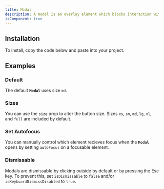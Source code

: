 ```yaml
---
title: Modal
description: A modal is an overlay element which blocks interaction with elements outside it.
isComponent: true
---
```


## Installation

To install, copy the code below and paste into your project.

<ComponentSource src="../../packages/ui/src/Modal.tsx" />

## Examples

### Default

The default **`Modal`** uses size `md`.

<ComponentExample name="Modal" story="default" />

### Sizes

You can use the `size` prop to alter the button size. Sizes `xs`, `sm`, `md`, `lg`, `xl`, and `full` are included by default.

<ComponentExample name="Modal" story="sizes" />

### Set Autofocus

You can manually control which element recieves focus when the **`Modal`** opens by setting `autoFocus` on a focusable element.

<ComponentExample name="Modal" story="set-autofocus" />

### Dismissable

Modals are dismissable by clicking outside by default or by pressing the <kdb>Esc</kdb> key. To prevent this, set `isDismissable` to `false` and/or `isKeyboardDismissDisabled` to `true`.

<ComponentExample name="Modal" story="dismissable-false" />
